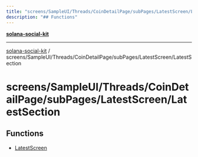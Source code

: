 ```yaml
---
title: "screens/SampleUI/Threads/CoinDetailPage/subPages/LatestScreen/LatestSection"
description: "## Functions"
---
```


[**solana-social-kit**](../../../../../../../README.mdx)

***

[solana-social-kit](../../../../../../../README.mdx) / screens/SampleUI/Threads/CoinDetailPage/subPages/LatestScreen/LatestSection

# screens/SampleUI/Threads/CoinDetailPage/subPages/LatestScreen/LatestSection

## Functions

- [LatestScreen](functions/LatestScreen.mdx)
